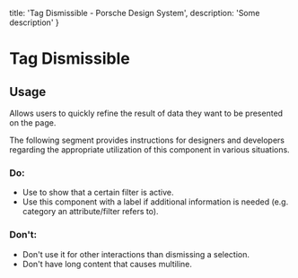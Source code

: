 
  title: 'Tag Dismissible - Porsche Design System',
  description: 'Some description'
}

# Tag Dismissible <ComponentStatus tagName="p-tag-dismissible"></ComponentStatus>

<TableOfContents headings={[]} />

## Usage

Allows users to quickly refine the result of data they want to be presented on the page.

The following segment provides instructions for designers and developers regarding the appropriate utilization of this
component in various situations.

### Do:

- Use to show that a certain filter is active.
- Use this component with a label if additional information is needed (e.g. category an attribute/filter refers to).

### Don't:

- Don't use it for other interactions than dismissing a selection.
- Don't have long content that causes multiline.
